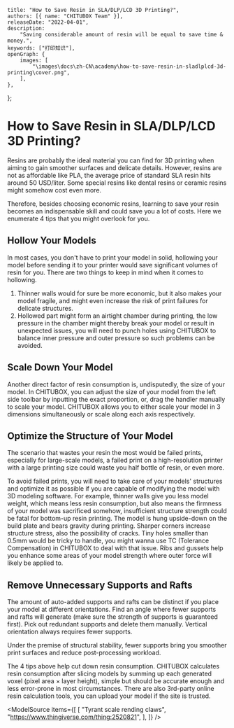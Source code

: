 
	title: "How to Save Resin in SLA/DLP/LCD 3D Printing?",
	authors: [{ name: "CHITUBOX Team" }],
	releaseDate: "2022-04-01",
	description:
		"Saving considerable amount of resin will be equal to save time & money.",
	keywords: ["打印知识"],
	openGraph: {
		images: [
			"\images\docs\zh-CN\academy\how-to-save-resin-in-sladlplcd-3d-printing\cover.png",
		],
	},
};

# How to Save Resin in SLA/DLP/LCD 3D Printing?

Resins are probably the ideal material you can find for 3D printing when aiming to gain smoother surfaces and delicate details. However, resins are not as affordable like PLA, the average price of standard SLA resin hits around 50 USD/liter. Some special resins like dental resins or ceramic resins might somehow cost even more.

Therefore, besides choosing economic resins, learning to save your resin becomes an indispensable skill and could save you a lot of costs. Here we enumerate 4 tips that you might overlook for you.

## Hollow Your Models

In most cases, you don't have to print your model in solid, hollowing your model before sending it to your printer would save significant volumes of resin for you. There are two things to keep in mind when it comes to hollowing.

1. Thinner walls would for sure be more economic, but it also makes your model fragile, and might even increase the risk of print failures for delicate structures.
1. Hollowed part might form an airtight chamber during printing, the low pressure in the chamber might thereby break your model or result in unexpected issues, you will need to punch holes using CHITUBOX to balance inner pressure and outer pressure so such problems can be avoided.

<ImageContainer>
	<AntdImage
		alt="hollowed model"
		src={
			"\images\docs\zh-CN\academy\how-to-save-resin-in-sladlplcd-3d-printing\hollowed-model.png"
		}
	/>
</ImageContainer>

## Scale Down Your Model

Another direct factor of resin consumption is, undisputedly, the size of your model. In CHITUBOX, you can adjust the size of your model from the left side toolbar by inputting the exact proportion, or, drag the handler manually to scale your model. CHITUBOX allows you to either scale your model in 3 dimensions simultaneously or scale along each axis respectively.

<ImageContainer>
	<AntdImage
		alt="scale down the model"
		src={
			"\images\docs\zh-CN\academy\how-to-save-resin-in-sladlplcd-3d-printing\scale-down-the-model.gif"
		}
	/>
</ImageContainer>

## Optimize the Structure of Your Model

The scenario that wastes your resin the most would be failed prints, especially for large-scale models, a failed print on a high-resolution printer with a large printing size could waste you half bottle of resin, or even more.

To avoid failed prints, you will need to take care of your models' structures and optimize it as possible if you are capable of modifying the model with 3D modeling software. For example, thinner walls give you less model weight, which means less resin consumption, but also means the firmness of your model was sacrificed somehow, insufficient structure strength could be fatal for bottom-up resin printing. The model is hung upside-down on the build plate and bears gravity during printing. Sharper corners increase structure stress, also the possibility of cracks. Tiny holes smaller than 0.5mm would be tricky to handle, you might wanna use TC (Tolerance Compensation) in CHITUBOX to deal with that issue. Ribs and gussets help you enhance some areas of your model strength where outer force will likely be applied to.

<ImageContainer>
	<AntdImage
		alt="ribs and gussets"
		src={
			"\images\docs\zh-CN\academy\how-to-save-resin-in-sladlplcd-3d-printing\ribs-and-gussets.png"
		}
	/>
</ImageContainer>

## Remove Unnecessary Supports and Rafts

The amount of auto-added supports and rafts can be distinct if you place your model at different orientations. Find an angle where fewer supports and rafts will generate (make sure the strength of supports is guaranteed first). Pick out redundant supports and delete them manually. Vertical orientation always requires fewer supports.

<DocsColumnContainer>
	<DocsColumn>
		<div className="flex flex-col items-center justify-center w-[400px] gap-2">
			<div
				className="flex items-center
				drop-shadow-lg"
			>
				<AntdImage
					alt="more auto-supports"
					src={
						"\images\docs\zh-CN\academy\how-to-save-resin-in-sladlplcd-3d-printing\more-auto-supports.png"
					}
				/>
			</div>
		</div>
	</DocsColumn>
	<DocsColumn>
		<div className="flex flex-col items-center justify-center w-[321px] gap-2">
			<div
				className="flex items-center
				drop-shadow-lg"
			>
				<AntdImage
					alt="less auto-supports"
					src={
						"\images\docs\zh-CN\academy\how-to-save-resin-in-sladlplcd-3d-printing\less-auto-supports.png"
					}
				/>
			</div>
		</div>
	</DocsColumn>
</DocsColumnContainer>

Under the premise of structural stability, fewer supports bring you smoother print surfaces and reduce post-processing workload.

The 4 tips above help cut down resin consumption. CHITUBOX calculates resin consumption after slicing models by summing up each generated voxel (pixel area × layer height), simple but should be accurate enough and less error-prone in most circumstances. There are also 3rd-party online resin calculation tools, you can upload your model if the site is trusted.

<ImageContainer>
	<AntdImage
		alt="resin consumption"
		src={
			"\images\docs\zh-CN\academy\how-to-save-resin-in-sladlplcd-3d-printing\resin-consumption.png"
		}
	/>
</ImageContainer>

<ModelSource
	items={[
		[
			"Tyrant scale rending claws",
			"https://www.thingiverse.com/thing:2520821",
		],
	]}
/>
